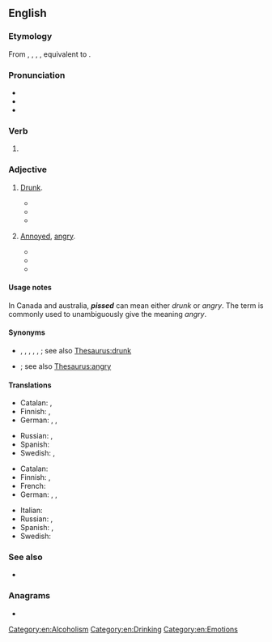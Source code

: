 ==English==

===Etymology===
From {{inh|en|enm|pissed}}, {{m|enm|pissede}}, {{m|enm|pyssyd}}, {{m|enm|pisside}}, equivalent to {{af|en|piss|-ed}}.

===Pronunciation===
* {{IPA|en|/pɪst/}}
* {{audio|en|en-au-pissed.ogg|Audio (AU)}}
* {{rhymes|en|ɪst}}

===Verb===
{{head|en|verb form}}

# {{en-past of|piss}}

===Adjective===
{{en-adj}}

# {{lb|en|UK|Australia|New Zealand|South Africa|Canada|colloquial}} [[drunk|Drunk]].
#* {{quote-book
|en
|year=1996
|author=Hunter Davies
|title=The Beatles
|page=79
|passage=The waiters would send us up beer onstage as well as food, so now and again we'd end up getting '''pissed''' while we were playing.}}
#* {{quote-book|en|year=2006|author=Dean Riley|title=The Reveller: Every Lie Has Eighty Percent Truth|url=http://books.google.com.au/books?id=jKD3CyIdFNIC&pg=PA201&dq=%22more|most+pissed%22+-intitle:%22%22+-inauthor:%22%22&hl=en&sa=X&ei=mN_ZT5DGHbGjiAeY2sWoAw&redir_esc=y#v=onepage&q=%22more|most%20pissed%22%20-intitle%3A%22%22%20-inauthor%3A%22%22&f=false|page=201|passage=We finished the bottle off and I was more '''pissed''' than ever, I was a fucking mess, and Johnny carried me to bed.}}
#* {{quote-book|en|year=2008|author=Terry Beresford|title=Shiner|url=http://books.google.com.au/books?id=AbY5gUftMTMC&pg=PA24&dq=%22more|most+pissed%22+-intitle:%22%22+-inauthor:%22%22&hl=en&sa=X&ei=mN_ZT5DGHbGjiAeY2sWoAw&redir_esc=y#v=onepage&q=%22more|most%20pissed%22%20-intitle%3A%22%22%20-inauthor%3A%22%22&f=false|page=24|passage=We drank, getting more and more '''pissed''', and as we did, these four birds were growing more and more attractive, so we all sat down with them, but none of them wanted to know us, just Peter, dirty fucking bastard he was.}}
# {{lb|en|US|Canada|mildly|_|vulgar|colloquial}} [[annoyed|Annoyed]], [[angry]].
#* {{quote-av|en|year=1987|writer=Jeb Stuart, Steven E. DeSouza|title=[[w:Die Hard|Die Hard]]|section=scene 287|passage=That one looks '''pissed''', Ms. Gennero...}}
#* {{quote-book|en|year=1989|author=Judith Stiehm|title=Arms And The Enlisted Woman|url=http://books.google.com.au/books?id=tLPAgw04ZVsC&pg=PA255&dq=%22more|most+pissed%22+-intitle:%22%22+-inauthor:%22%22&hl=en&sa=X&ei=mN_ZT5DGHbGjiAeY2sWoAw&redir_esc=y#v=onepage&q=%22more|most%20pissed%22%20-intitle%3A%22%22%20-inauthor%3A%22%22&f=false|page=255|passage=Some women were physically incapable, and the guys would say, “See, I told you women can′t hack it.” The more I saw of that, the more '''pissed''' I got, and the more determined I got to stick it out.}}
#* {{quote-book|en|year=2009|author=Steve Serby|title=No Substitute for Sundays: Brett Favre and His Year in the Huddle with the New York Jets|url=http://books.google.com.au/books?id=3MsUvztk540C&pg=PR15&dq=%22more|most+pissed%22+-intitle:%22%22+-inauthor:%22%22&hl=en&sa=X&ei=mN_ZT5DGHbGjiAeY2sWoAw&redir_esc=y#v=onepage&q=%22more|most%20pissed%22%20-intitle%3A%22%22%20-inauthor%3A%22%22&f=false|page=xv|passage=So I was already '''pissed''' at Bill to begin with, for what happened with the O′Donnell disaster the year before, and now I was even more '''pissed''' at the fuckin′ guy.}}

====Usage notes====
In Canada and australia, '''''pissed''''' can mean either ''drunk'' or ''angry''. The term {{m|en|pissed off}} is commonly used to unambiguously give the meaning ''angry''.

====Synonyms====
* {{sense|drunk}} {{l|en|drunk}}, {{l|en|intoxicated}}, {{l|en|bladdered}}, {{l|en|blotto}}, {{l|en|plastered}}, {{l|en|rat-arsed}}; see also [[Thesaurus:drunk]]
* {{sense|annoyed, angry}} {{l|en|pissed off}}; see also [[Thesaurus:angry]]

====Translations====
{{trans-top|drunk}}
* Catalan: {{t+|ca|trompa}}, {{t+|ca|gat}}
* Finnish: {{t+|fi|kännissä}}, {{t+|fi|humalassa}}
* German: {{t+|de|betrunken}}, {{t+|de|besoffen}}, {{t+|de|blau}}
{{trans-mid}}
* Russian: {{t+|ru|пья́ный}}, {{qualifier|colloquial}} {{t+|ru|бухо́й}}
* Spanish: {{t+|es|borracho}}
* Swedish: {{t+|sv|packad}}, {{t+|sv|full}}
{{trans-bottom}}

{{trans-top|annoyed, angry}}
* Catalan: {{t|ca|emprenyat}}
* Finnish: {{t+|fi|vihainen}}, {{t+|fi|vittuuntunut}}
* French: {{t+|fr|furax}}
* German: {{t+|de|angepisst}}, {{t+|de|sauer}}, {{t+|de|wütend}}
{{trans-mid}}
* Italian: {{t+|it|incazzato|m}}
* Russian: {{t+|ru|злой}}, {{t+|ru|серди́тый}}
* Spanish: {{t+|es|enojado}}, {{t+|es|disgustado}}
* Swedish: {{t+|sv|irriterad}}
{{trans-bottom}}

===See also===
* {{l|en|pissed as a newt}}

===Anagrams===
* {{anagrams|en|a=deipss|sepsid|spides}}

[[Category:en:Alcoholism]]
[[Category:en:Drinking]]
[[Category:en:Emotions]]